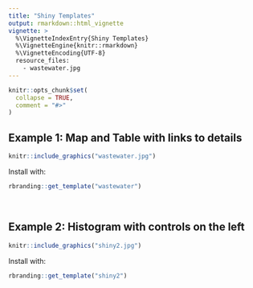 ```yaml
---
title: "Shiny Templates"
output: rmarkdown::html_vignette
vignette: >
  %\VignetteIndexEntry{Shiny Templates}
  %\VignetteEngine{knitr::rmarkdown}
  %\VignetteEncoding{UTF-8}
  resource_files:
    - wastewater.jpg
---
```




```r
knitr::opts_chunk$set(
  collapse = TRUE,
  comment = "#>"
)
```

## Example 1: Map and Table with links to details
```r
knitr::include_graphics("wastewater.jpg")
```
Install with:
```r
rbranding::get_template("wastewater")
```

<br>

## Example 2: Histogram with controls on the left
```r
knitr::include_graphics("shiny2.jpg")
```
Install with: 
```r
rbranding::get_template("shiny2")
```
